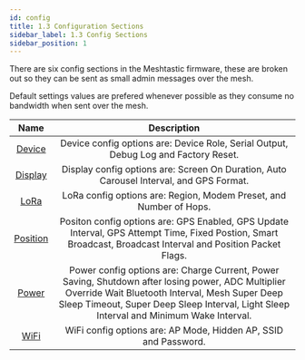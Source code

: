 ```yaml
---
id: config
title: 1.3 Configuration Sections
sidebar_label: 1.3 Config Sections
sidebar_position: 1
---
```


There are six config sections in the Meshtastic firmware, these are broken out so they can be sent as small admin messages over the mesh.

Default settings values are prefered whenever possible as they consume no bandwidth when sent over the mesh.

| Name | Description |
|:----:|:-----------:|
| [Device](device) | Device config options are: Device Role, Serial Output, Debug Log and Factory Reset. |
| [Display](display)  | Display config options are: Screen On Duration, Auto Carousel Interval, and GPS Format. |
| [LoRa](lora) | LoRa config options are: Region, Modem Preset, and Number of Hops. |
| [Position](position) | Positon config options are: GPS Enabled, GPS Update Interval, GPS Attempt Time, Fixed Postion, Smart Broadcast, Broadcast Interval and Position Packet Flags.  |
| [Power](power) | Power config options are: Charge Current, Power Saving, Shutdown after losing power, ADC Multiplier Override Wait Bluetooth Interval, Mesh Super Deep Sleep Timeout, Super Deep Sleep Interval, Light Sleep Interval and Minimum Wake Interval. |
| [WiFi](wifi) | WiFi config options are: AP Mode, Hidden AP, SSID and Password. |


